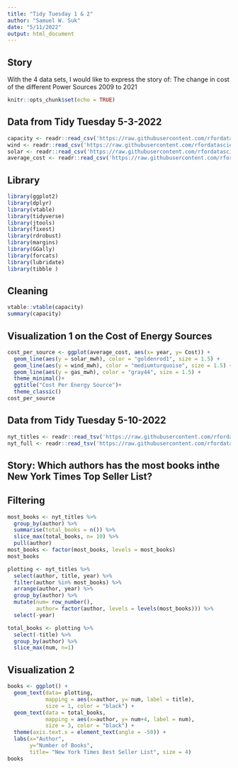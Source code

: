 ---
title: "Tidy Tuesday 1 & 2"
author: "Samuel W. Suk"
date: "5/11/2022"
output: html_document
---
## Story

With the 4 data sets, I would like to express the story of: The change in cost of the different Power Sources 2009 to 2021

```{r setup, include=FALSE}
knitr::opts_chunk$set(echo = TRUE)
```

## Data from Tidy Tuesday 5-3-2022

```{r cars}
capacity <- readr::read_csv('https://raw.githubusercontent.com/rfordatascience/tidytuesday/master/data/2022/2022-05-03/capacity.csv')
wind <- readr::read_csv('https://raw.githubusercontent.com/rfordatascience/tidytuesday/master/data/2022/2022-05-03/wind.csv')
solar <- readr::read_csv('https://raw.githubusercontent.com/rfordatascience/tidytuesday/master/data/2022/2022-05-03/solar.csv')
average_cost <- readr::read_csv('https://raw.githubusercontent.com/rfordatascience/tidytuesday/master/data/2022/2022-05-03/average_cost.csv')
```

## Library

```{r pressure, echo=FALSE}
library(ggplot2)
library(dplyr)
library(vtable)
library(tidyverse)
library(jtools)
library(fixest)
library(rdrobust)
library(margins)
library(GGally)
library(forcats)
library(lubridate)
library(tibble )
```

## Cleaning

```{r, echo=TRUE}
vtable::vtable(capacity)
summary(capacity)
```


## Visualization 1 on the Cost of Energy Sources

```{r, echo=TRUE}
cost_per_source <- ggplot(average_cost, aes(x= year, y= Cost)) +
  geom_line(aes(y = solar_mwh), color = "goldenrod1", size = 1.5) +
  geom_line(aes(y = wind_mwh), color = "mediumturquoise", size = 1.5) +  
  geom_line(aes(y = gas_mwh), color = "gray44", size = 1.5) + 
  theme_minimal()+
  ggtitle("Cost Per Energy Source")+ 
  theme_classic()
cost_per_source 
```


## Data from Tidy Tuesday 5-10-2022

```{r, echo=TRUE}
nyt_titles <- readr::read_tsv('https://raw.githubusercontent.com/rfordatascience/tidytuesday/master/data/2022/2022-05-10/nyt_titles.tsv')
nyt_full <- readr::read_tsv('https://raw.githubusercontent.com/rfordatascience/tidytuesday/master/data/2022/2022-05-10/nyt_full.tsv')
```


## Story: Which authors has the most books inthe New York Times Top Seller List?

## Filtering

```{r, echo=TRUE}
most_books <- nyt_titles %>%
  group_by(author) %>%
  summarise(total_books = n()) %>%
  slice_max(total_books, n= 10) %>%
  pull(author)
most_books <- factor(most_books, levels = most_books)
most_books

plotting <- nyt_titles %>%
  select(author, title, year) %>%
  filter(author %in% most_books) %>%
  arrange(author, year) %>%
  group_by(author) %>%
  mutate(num= row_number(), 
         author= factor(author, levels = levels(most_books))) %>%
  select(-year)

total_books <- plotting %>%
  select(-title) %>%
  group_by(author) %>%
  slice_max(num, n=1)

```


## Visualization 2

```{r, echo=TRUE}
books <- ggplot() + 
  geom_text(data= plotting,
            mapping = aes(x=author, y= num, label = title),
            size = 1, color = "black") +
  geom_text(data = total_books,
            mapping = aes(x=author, y= num+4, label = num),
            size = 3, color = "black") +
  theme(axis.text.x = element_text(angle = -50)) +
  labs(x="Author",
       y="Number of Books",
       title= "New York Times Best Seller List", size = 4)
books

```

